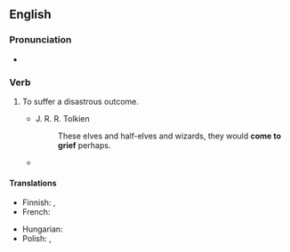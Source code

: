 ==English==

===Pronunciation===
* {{audio|en|en-au-come to grief.ogg|Audio (AU)}}

===Verb===
{{en-verb|come<,,came,come> to grief}}

# {{lb|en|idiomatic}} To suffer a disastrous outcome.
#* J. R. R. Tolkien
#*: These elves and half-elves and wizards, they would '''come to grief''' perhaps.
#* {{quote-journal|en|year=1960|month=March|author=H. P. White|title=The Hawkhurst branch of the Southern Region|journal=Trains Illustrated|page=170|text=Immediately beyond Churn Lane the climb begins at 1 in 78, steepening to 1 in 66. Speed soon falls and a number of heavy hop-pickers' specials have '''come to grief''' here.}}

====Translations====
{{trans-top|to have a disastrous outcome}}
* Finnish: {{t+|fi|[[mennä pieleen|mennä]] [[pahasti]] [[mennä pieleen|pieleen]]}}, {{t+|fi|[[epäonnistua]] [[pahasti]]}}
* French: {{t+|fr|exploser en vol}}
{{trans-mid}}
* Hungarian: {{t+|hu|pórul jár}}
* Polish: {{t+|pl|lec w gruzach|pf}}, {{t+|pl|legnąć w gruzach|pf}}
{{trans-bottom}}